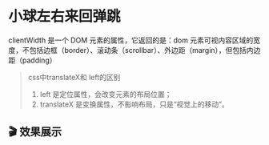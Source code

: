 
# 小球左右来回弹跳

clientWidth 是一个 DOM 元素的属性，它返回的是：dom 元素可视内容区域的宽度，不包括边框（border）、滚动条（scrollbar）、外边距（margin），但包括内边距（padding）

> css中translateX和 left的区别
> 1. left 是定位属性，会改变元素的布局位置；
> 2. translateX 是变换属性，不影响布局，只是“视觉上的移动”。

## 🎬 效果展示

<BallBounce />
